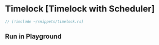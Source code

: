 
# Timelock [Timelock with Scheduler]

```rust
// [!include ~/snippets/timelock.rs]
```

## Run in Playground

<Playground okashiID="bxpjqoylnzlqjwcdlngqglxsmukw" />
